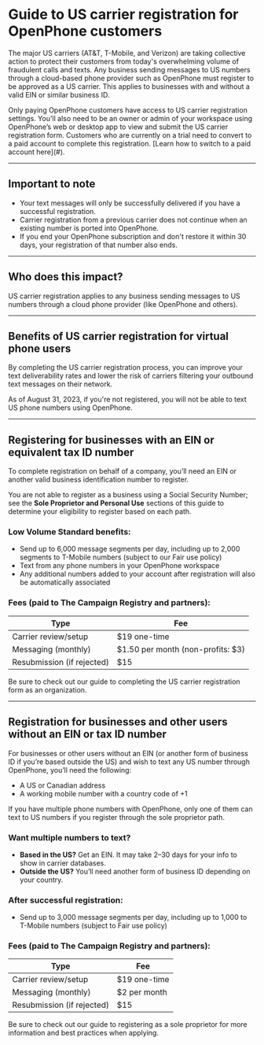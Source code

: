 # Guide to US carrier registration for OpenPhone customers

The major US carriers (AT&T, T-Mobile, and Verizon) are taking collective action to protect their customers from today's overwhelming volume of fraudulent calls and texts. Any business sending messages to US numbers through a cloud-based phone provider such as OpenPhone must register to be approved as a US carrier. This applies to businesses with and without a valid EIN or similar business ID.

<Callout type="info">
Only paying OpenPhone customers have access to US carrier registration settings. You'll also need to be an owner or admin of your workspace using OpenPhone’s web or desktop app to view and submit the US carrier registration form. Customers who are currently on a trial need to convert to a paid account to complete this registration. [Learn how to switch to a paid account here](#).
</Callout>

---

## Important to note

<Alert type="warning">
<ul>
  <li>Your text messages will only be successfully delivered if you have a successful registration.</li>
  <li>Carrier registration from a previous carrier does not continue when an existing number is ported into OpenPhone.</li>
  <li>If you end your OpenPhone subscription and don't restore it within 30 days, your registration of that number also ends.</li>
</ul>
</Alert>

---

## Who does this impact?

US carrier registration applies to any business sending messages to US numbers through a cloud phone provider (like OpenPhone and others).

---

## Benefits of US carrier registration for virtual phone users

By completing the US carrier registration process, you can improve your text deliverability rates and lower the risk of carriers filtering your outbound text messages on their network.

<Callout type="info">
As of August 31, 2023, if you're not registered, you will not be able to text US phone numbers using OpenPhone.
</Callout>

---

## Registering for businesses with an EIN or equivalent tax ID number

To complete registration on behalf of a company, you’ll need an EIN or another valid business identification number to register.

You are not able to register as a business using a Social Security Number; see the **Sole Proprietor and Personal Use** sections of this guide to determine your eligibility to register based on each path. 

### Low Volume Standard benefits:
- Send up to 6,000 message segments per day, including up to 2,000 segments to T-Mobile numbers (subject to our Fair use policy)
- Text from any phone numbers in your OpenPhone workspace
- Any additional numbers added to your account after registration will also be automatically associated

### Fees (paid to The Campaign Registry and partners):
| Type                     | Fee                            |
|--------------------------|---------------------------------|
| Carrier review/setup     | $19 one-time                   |
| Messaging (monthly)      | $1.50 per month (non-profits: $3) |
| Resubmission (if rejected) | $15                             |

<Callout type="info">
Be sure to check out our guide to completing the US carrier registration form as an organization.
</Callout>

---

## Registration for businesses and other users without an EIN or tax ID number

For businesses or other users without an EIN (or another form of business ID if you’re based outside the US) and wish to text any US number through OpenPhone, you’ll need the following:

- A US or Canadian address  
- A working mobile number with a country code of +1

<Alert type="info">
If you have multiple phone numbers with OpenPhone, only one of them can text to US numbers if you register through the sole proprietor path.
</Alert>

### Want multiple numbers to text?
- **Based in the US?** Get an EIN. It may take 2–30 days for your info to show in carrier databases.  
- **Outside the US?** You’ll need another form of business ID depending on your country.

### After successful registration:
- Send up to 3,000 message segments per day, including up to 1,000 to T-Mobile numbers (subject to Fair use policy)

### Fees (paid to The Campaign Registry and partners):
| Type                     | Fee                            |
|--------------------------|---------------------------------|
| Carrier review/setup     | $19 one-time                   |
| Messaging (monthly)      | $2 per month                   |
| Resubmission (if rejected) | $15                             |

<Callout type="info">
Be sure to check out our guide to registering as a sole proprietor for more information and best practices when applying.
</Callout>
